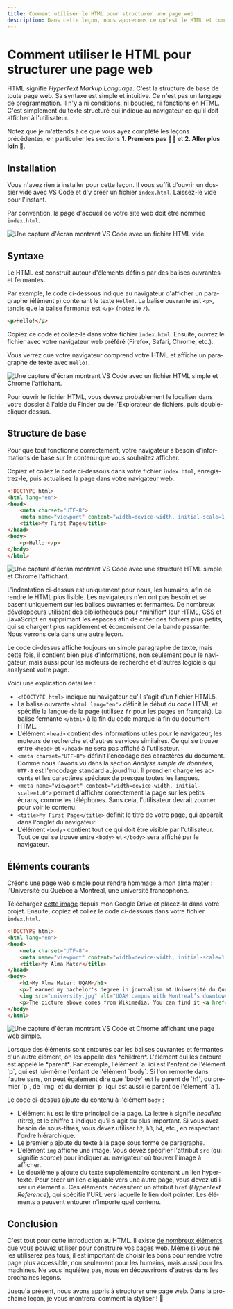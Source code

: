 ```yaml
---
title: Comment utiliser le HTML pour structurer une page web
description: Dans cette leçon, nous apprenons ce qu'est le HTML et comment l'utiliser.
---
```



# Comment utiliser le HTML pour structurer une page web

HTML signifie *HyperText Markup Language*. C'est la structure de base de toute page web. Sa syntaxe est simple et intuitive. Ce n'est pas un langage de programmation. Il n'y a ni conditions, ni boucles, ni fonctions en HTML. C'est simplement du texte structuré qui indique au navigateur ce qu'il doit afficher à l'utilisateur.

Notez que je m'attends à ce que vous ayez complété les leçons précédentes, en particulier les sections **1. Premiers pas 🧑‍🎓** et **2. Aller plus loin 🚀**.

<NoticeIntro lang="fr" />

## Installation

Vous n'avez rien à installer pour cette leçon. Il vous suffit d'ouvrir un dossier vide avec VS Code et d'y créer un fichier `index.html`. Laissez-le vide pour l'instant.

Par convention, la page d'accueil de votre site web doit être nommée `index.html`.

![Une capture d'écran montrant VS Code avec un fichier HTML vide.](/assets/web-basics/html/setup.png)

## Syntaxe

Le HTML est construit autour d'éléments définis par des balises ouvrantes et fermantes.

Par exemple, le code ci-dessous indique au navigateur d'afficher un paragraphe (élément `p`) contenant le texte `Hello!`. La balise ouvrante est `<p>`, tandis que la balise fermante est `</p>` (notez le `/`).


```html showLineNumbers filename="index.html"
<p>Hello!</p>
```

Copiez ce code et collez-le dans votre fichier `index.html`. Ensuite, ouvrez le fichier avec votre navigateur web préféré (Firefox, Safari, Chrome, etc.).

Vous verrez que votre navigateur comprend votre HTML et affiche un paragraphe de texte avec `Hello!`.

![Une capture d'écran montrant VS Code avec un fichier HTML simple et Chrome l'affichant.](/assets/web-basics/html/hello.png)

<Callout type="info" emoji="💡">
 Pour ouvrir le fichier HTML, vous devrez probablement le localiser dans votre dossier à l'aide du Finder ou de l'Explorateur de fichiers, puis double-cliquer dessus.
</Callout>

## Structure de base

Pour que tout fonctionne correctement, votre navigateur a besoin d'informations de base sur le contenu que vous souhaitez afficher.

Copiez et collez le code ci-dessous dans votre fichier `index.html`, enregistrez-le, puis actualisez la page dans votre navigateur web.


```html showLineNumbers filename="index.html"
<!DOCTYPE html>
<html lang="en">
<head>
    <meta charset="UTF-8">
    <meta name="viewport" content="width=device-width, initial-scale=1.0">
    <title>My First Page</title>
</head>
<body>
    <p>Hello!</p>
</body>
</html>
```
![Une capture d'écran montrant VS Code avec une structure HTML simple et Chrome l'affichant.](/assets/web-basics/html/basic-structure.png)

<Callout type="info" emoji="💡">
 L'indentation ci-dessus est uniquement pour nous, les humains, afin de rendre le HTML plus lisible. Les navigateurs n'en ont pas besoin et se basent uniquement sur les balises ouvrantes et fermantes. De nombreux développeurs utilisent des bibliothèques pour *minifier* leur HTML, CSS et JavaScript en supprimant les espaces afin de créer des fichiers plus petits, qui se chargent plus rapidement et économisent de la bande passante. Nous verrons cela dans une autre leçon.
</Callout>

Le code ci-dessus affiche toujours un simple paragraphe de texte, mais cette fois, il contient bien plus d’informations, non seulement pour le navigateur, mais aussi pour les moteurs de recherche et d'autres logiciels qui analysent votre page.

Voici une explication détaillée :
- `<!DOCTYPE html>` indique au navigateur qu'il s'agit d'un fichier HTML5.
- La balise ouvrante `<html lang="en">` définit le début du code HTML et spécifie la langue de la page (utilisez `fr` pour les pages en français). La balise fermante `</html>` à la fin du code marque la fin du document HTML.
- L'élément `<head>` contient des informations utiles pour le navigateur, les moteurs de recherche et d'autres services similaires. Ce qui se trouve entre `<head>` et `</head>` ne sera pas affiché à l'utilisateur.
- `<meta charset="UTF-8">` définit l'encodage des caractères du document. Comme nous l'avons vu dans la section *Analyse simple de données*, `UTF-8` est l'encodage standard aujourd'hui. Il prend en charge les accents et les caractères spéciaux de presque toutes les langues.
- `<meta name="viewport" content="width=device-width, initial-scale=1.0">` permet d'afficher correctement la page sur les petits écrans, comme les téléphones. Sans cela, l'utilisateur devrait zoomer pour voir le contenu.
- `<title>My First Page</title>` définit le titre de votre page, qui apparaît dans l'onglet du navigateur.
- L'élément `<body>` contient tout ce qui doit être visible par l'utilisateur. Tout ce qui se trouve entre `<body>` et `</body>` sera affiché par le navigateur.

## Éléments courants

Créons une page web simple pour rendre hommage à mon alma mater : l'Université du Québec à Montréal, une université francophone.

Téléchargez [cette image](https://drive.google.com/file/d/1-lQv2ZWOD4xzYqfZTYsOt_QXfyP0WyAr/view?usp=drive_link) depuis mon Google Drive et placez-la dans votre projet. Ensuite, copiez et collez le code ci-dessous dans votre fichier `index.html`.


```html showLineNumbers filename="index.html" {6, 9-12}
<!DOCTYPE html>
<html lang="en">
<head>
    <meta charset="UTF-8">
    <meta name="viewport" content="width=device-width, initial-scale=1.0">
    <title>My Alma Mater</title>
</head>
<body>
    <h1>My Alma Mater: UQAM</h1>
    <p>I earned my bachelor's degree in journalism at Université du Québec à Montréal (UQAM).</p>
    <img src="university.jpg" alt="UQAM campus with Montreal’s downtown skyline in the background."/>
    <p>The picture above comes from Wikimedia. You can find it <a href="https://commons.wikimedia.org/wiki/File:UQAM-Judith-Jasmin.jpg">here</a> along with its license.</p>
</body>
</html>
```
![Une capture d'écran montrant VS Code et Chrome affichant une page web simple.](/assets/web-basics/html/alma-mater.png)

<Callout type="info" emoji="💡">
 Lorsque des éléments sont entourés par les balises ouvrantes et fermantes d'un autre élément, on les appelle des *children*. L'élément qui les entoure est appelé le *parent*. Par exemple, l'élément `a` ici est l'enfant de l'élément `p`, qui est lui-même l'enfant de l'élément `body`. Si l'on remonte dans l'autre sens, on peut également dire que `body` est le parent de `h1`, du premier `p`, de `img` et du dernier `p` (qui est aussi le parent de l'élément `a`).
</Callout>

Le code ci-dessus ajoute du contenu à l'élément `body` :
- L'élément `h1` est le titre principal de la page. La lettre `h` signifie *headline* (titre), et le chiffre `1` indique qu'il s'agit du plus important. Si vous avez besoin de sous-titres, vous devez utiliser `h2`, `h3`, `h4`, etc., en respectant l'ordre hiérarchique.
- Le premier `p` ajoute du texte à la page sous forme de paragraphe.
- L'élément `img` affiche une image. Vous devez spécifier l'attribut `src` (qui signifie *source*) pour indiquer au navigateur où trouver l'image à afficher.
- Le deuxième `p` ajoute du texte supplémentaire contenant un lien hypertexte. Pour créer un lien cliquable vers une autre page, vous devez utiliser un élément `a`. Ces éléments nécessitent un attribut `href` (*HyperText Reference*), qui spécifie l'URL vers laquelle le lien doit pointer. Les éléments `a` peuvent entourer n'importe quel contenu.

## Conclusion

C'est tout pour cette introduction au HTML. Il existe [de nombreux éléments](https://www.w3schools.com/tags/default.asp) que vous pouvez utiliser pour construire vos pages web. Même si vous ne les utiliserez pas tous, il est important de choisir les bons pour rendre votre page plus accessible, non seulement pour les humains, mais aussi pour les machines. Ne vous inquiétez pas, nous en découvrirons d'autres dans les prochaines leçons.

Jusqu'à présent, nous avons appris à structurer une page web. Dans la prochaine leçon, je vous montrerai comment la styliser ! 💅

<NoticeEnd lang="fr"/>
